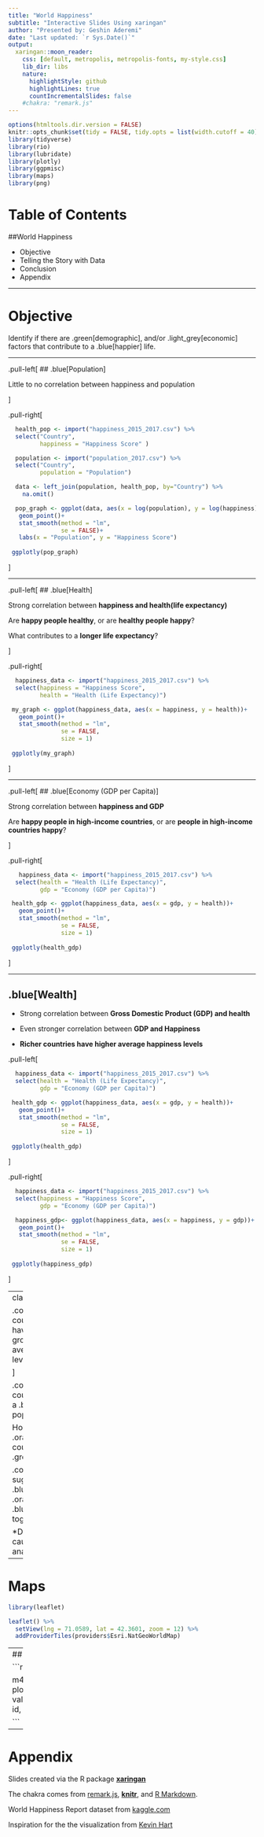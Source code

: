 ```yaml
---
title: "World Happiness"
subtitle: "Interactive Slides Using xaringan"
author: "Presented by: Geshin Aderemi"
date: "Last updated: `r Sys.Date()`"
output:
  xaringan::moon_reader:
    css: [default, metropolis, metropolis-fonts, my-style.css]
    lib_dir: libs
    nature:
      highlightStyle: github
      highlightLines: true
      countIncrementalSlides: false
    #chakra: "remark.js"
---
```


```r
options(htmltools.dir.version = FALSE)
knitr::opts_chunk$set(tidy = FALSE, tidy.opts = list(width.cutoff = 40))
library(tidyverse)
library(rio)
library(lubridate)
library(plotly)
library(ggpmisc)
library(maps)
library(png)
```


# Table of Contents


##World Happiness

- Objective
- Telling the Story with Data
- Conclusion
- Appendix

---


# Objective


Identify if there are .green[demographic], and/or .light_grey[economic] factors that contribute to a .blue[happier] life.


---

.pull-left[
## .blue[Population]

Little to no correlation between happiness and population

]

.pull-right[

 
```r

  health_pop <- import("happiness_2015_2017.csv") %>% 
  select("Country", 
         happiness = "Happiness Score" )

  population <- import("population_2017.csv") %>% 
  select("Country", 
         population = "Population")

  data <- left_join(population, health_pop, by="Country") %>% 
    na.omit()

  pop_graph <- ggplot(data, aes(x = log(population), y = log(happiness)))+
   geom_point()+
   stat_smooth(method = "lm",
               se = FALSE)+
   labs(x = "Population", y = "Happiness Score")
 
 ggplotly(pop_graph)
```

]


---

.pull-left[
## .blue[Health]

Strong correlation between **happiness and health(life expectancy)**

Are **happy people healthy**, or are **healthy people happy**?

What contributes to a **longer life expectancy**?


]


.pull-right[
```r

  happiness_data <- import("happiness_2015_2017.csv") %>% 
  select(happiness = "Happiness Score", 
         health = "Health (Life Expectancy)")

 my_graph <- ggplot(happiness_data, aes(x = happiness, y = health))+
   geom_point()+
   stat_smooth(method = "lm",
               se = FALSE, 
               size = 1)
 
 ggplotly(my_graph)
```

]

---

.pull-left[
## .blue[Economy (GDP per Capita)]

Strong correlation between **happiness and GDP**

Are **happy people in high-income countries**, or are **people in high-income countries happy**?


]


.pull-right[
```r

   happiness_data <- import("happiness_2015_2017.csv") %>% 
  select(health = "Health (Life Expectancy)", 
         gdp = "Economy (GDP per Capita)")

 health_gdp <- ggplot(happiness_data, aes(x = gdp, y = health))+
   geom_point()+
   stat_smooth(method = "lm",
               se = FALSE, 
               size = 1)
 
 ggplotly(health_gdp)
```

]

---

## .blue[Wealth]

- Strong correlation between **Gross Domestic Product (GDP) and health**

- Even stronger correlation between **GDP and Happiness**

- **Richer countries have higher average happiness levels**

.pull-left[
```r

  happiness_data <- import("happiness_2015_2017.csv") %>% 
  select(health = "Health (Life Expectancy)", 
         gdp = "Economy (GDP per Capita)")

 health_gdp <- ggplot(happiness_data, aes(x = gdp, y = health))+
   geom_point()+
   stat_smooth(method = "lm",
               se = FALSE, 
               size = 1)
 
 ggplotly(health_gdp)
```

]

.pull-right[
```r

  happiness_data <- import("happiness_2015_2017.csv") %>% 
  select(happiness = "Happiness Score", 
         gdp = "Economy (GDP per Capita)")

  happiness_gdp<- ggplot(happiness_data, aes(x = happiness, y = gdp))+
   geom_point()+
   stat_smooth(method = "lm",
               se = FALSE, 
               size = 1)
 
 ggplotly(happiness_gdp)
```

]

---
class: center
# Conclusion



.column[ .green[Wealthier] countries and ones that have sustained economic growth tend to have higher             average .blue[happiness] levels.

]

.column[.orange[Healthier] countries also tend to have a .blue[happier] population. 

However, .orange[healthier] countries also tend to be .green[wealthy].
]
    
.column[   *Evidence suggests that .blue[wealth], .orange[health], and .blue[happiness] go together.



*Does not mean there is causal effect. Further analysis needed
]

---

# Maps

```r
library(leaflet)

leaflet() %>% 
  setView(lng = 71.0589, lat = 42.3601, zoom = 12) %>% 
  addProviderTiles(providers$Esri.NatGeoWorldMap)
```


---
## Plots

```r
library(timetk)

m4_monthly %>% 
  plot_time_series(date, value, .facet_vars = id, .facet_ncol = 2)

```


---
# Appendix

 Slides created via the R package [**xaringan**](https://github.com/yihui/xaringan)
 
 The chakra comes from [remark.js](https://remarkjs.com), [**knitr**](https://yihui.org/knitr), and [R Markdown](https://rmarkdown.rstudio.com).
 
World Happiness Report dataset from [kaggle.com](https://www.kaggle.com/datasets/unsdsn/world-happiness)

Inspiration for the the visualization from [Kevin Hart](https://www.youtube.com/watch?v=Akt3SdKL4yM)










